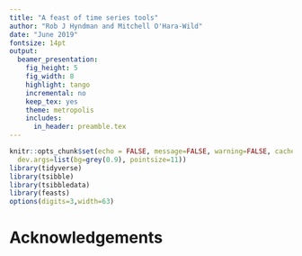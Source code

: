 ```yaml
---
title: "A feast of time series tools"
author: "Rob J Hyndman and Mitchell O'Hara-Wild"
date: "June 2019"
fontsize: 14pt
output:
  beamer_presentation:
    fig_height: 5
    fig_width: 8
    highlight: tango
    incremental: no
    keep_tex: yes
    theme: metropolis
    includes:
      in_header: preamble.tex
---
```


```r
knitr::opts_chunk$set(echo = FALSE, message=FALSE, warning=FALSE, cache=TRUE,
  dev.args=list(bg=grey(0.9), pointsize=11))
library(tidyverse)
library(tsibble)
library(tsibbledata)
library(feasts)
options(digits=3,width=63)
```

# Acknowledgements


###
\fontsize{11}{11}\sf
\centering\begin{tabular}{p{3.5cm}p{3.6cm}p{3.5cm}}
\includegraphics[height=3cm]{earowang} &
\includegraphics[height=3cm]{mitch} &
\includegraphics[height=3cm]{di} \\
Earo Wang  &
Mitchell O'Hara-Wild &
Di Cook  \\
\end{tabular}


